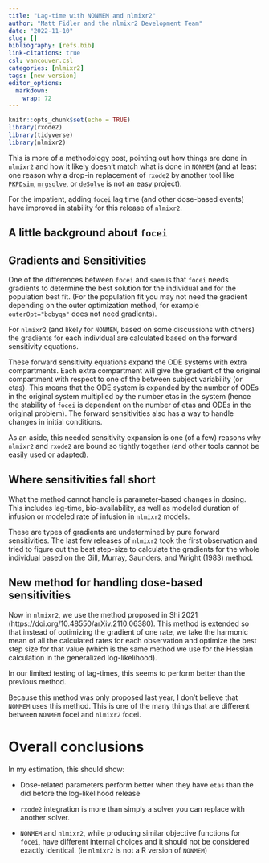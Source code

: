 ```yaml
---
title: "Lag-time with NONMEM and nlmixr2"
author: "Matt Fidler and the nlmixr2 Development Team"
date: "2022-11-10"
slug: []
bibliography: [refs.bib]
link-citations: true
csl: vancouver.csl
categories: [nlmixr2]
tags: [new-version]
editor_options: 
  markdown: 
    wrap: 72
---
```


```r
knitr::opts_chunk$set(echo = TRUE)
library(rxode2)
library(tidyverse)
library(nlmixr2)
```

This is more of a methodology post, pointing out how things are done
in `nlmixr2` and how it likely doesn't match what is done in `NONMEM`
(and at least one reason why a drop-in replacement of `rxode2` by
another tool like [`PKPDsim`](https://github.com/InsightRX/PKPDsim), [`mrgsolve`](https://github.com/metrumresearchgroup/mrgsolve), or [`deSolve`](http://desolve.r-forge.r-project.org/) is not an easy
project). 

For the impatient, adding `focei` lag time (and other dose-based
events) have improved in stability for this release of `nlmixr2`.

## A little background about `focei`

## Gradients and Sensitivities

One of the differences between `focei` and `saem` is that `focei`
needs gradients to determine the best solution for the individual and
for the population best fit.  (For the population fit you may not need
the gradient depending on the outer optimization method, for example
`outerOpt="bobyqa"` does not need gradients).

For `nlmixr2` (and likely for `NONMEM`, based on some discussions with
others) the gradients for each individual are calculated based on the
forward sensitivity equations.

These forward sensitivity equations expand the ODE systems with extra
compartments.  Each extra compartment will give the gradient of the
original compartment with respect to one of the between subject
variability (or etas).  This means that the ODE system is expanded by
the number of ODEs in the original system multiplied by the number
etas in the system (hence the stability of `focei` is dependent on the
number of etas and ODEs in the original problem).  The forward
sensitivities also has a way to handle changes in initial conditions.

As an aside, this needed sensitivity expansion is one (of a few)
reasons why `nlmixr2` and `rxode2` are bound so tightly together (and
other tools cannot be easily used or adapted).

## Where sensitivities fall short

What the method cannot handle is parameter-based changes in dosing.
This includes lag-time, bio-availability, as well as modeled duration
of infusion or modeled rate of infusion in `nlmixr2` models.

These are types of gradients are undetermined by pure forward
sensitivities.  The last few releases of `nlmixr2` took the first
observation and tried to figure out the best step-size to calculate
the gradients for the whole individual based on the Gill, Murray,
Saunders, and Wright (1983) method.

## New method for handling dose-based sensitivities

Now in `nlmixr2`, we use the method proposed in Shi 2021
(https://doi.org/10.48550/arXiv.2110.06380).  This method is extended
so that instead of optimizing the gradient of one rate, we take the
harmonic mean of all the calculated rates for each observation and
optimize the best step size for that value (which is the same method
we use for the Hessian calculation in the generalized log-likelihood).

In our limited testing of lag-times, this seems to perform better than
the previous method.

Because this method was only proposed last year, I don't believe that
`NONMEM` uses this method.  This is one of the many things that are
different between `NONMEM` focei and `nlmixr2` focei.

# Overall conclusions

In my estimation, this should show:

- Dose-related parameters perform better when they have `etas` than
  the did before the log-likelihood release
  
- `rxode2` integration is more than simply a solver you can replace
  with another solver.
  
- `NONMEM` and `nlmixr2`, while producing similar objective functions
  for `focei`, have different internal choices and it should not be
  considered exactly identical. (ie `nlmixr2` is not a R version of
  `NONMEM`)




